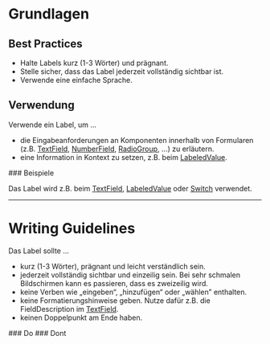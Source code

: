 # Grundlagen

## Best Practices

- Halte Labels kurz (1-3 Wörter) und prägnant.
- Stelle sicher, dass das Label jederzeit vollständig sichtbar ist.
- Verwende eine einfache Sprache.

## Verwendung

Verwende ein Label, um ...

- die Eingabeanforderungen an Komponenten innerhalb von Formularen (z.B.
  [TextField](/03-components/form-controls/text-field),
  [NumberField](/03-components/form-controls/number-field),
  [RadioGroup](/03-components/form-controls/radio-group), ...) zu erläutern.
- eine Information in Kontext zu setzen, z.B. beim
  [LabeledValue](/03-components/content/labeled-value).

<Info example="usage">
  ### Beispiele

Das Label wird z.B. beim [TextField](/03-components/form-controls/text-field),
[LabeledValue](/03-components/content/labeled-value) oder
[Switch](/03-components/content/switch) verwendet.

</Info>

---

# Writing Guidelines

Das Label sollte ...

- kurz (1-3 Wörter), prägnant und leicht verständlich sein.
- jederzeit vollständig sichtbar und einzeilig sein. Bei sehr schmalen
  Bildschirmen kann es passieren, dass es zweizeilig wird.
- keine Verben wie „eingeben“, „hinzufügen“ oder „wählen” enthalten.
- keine Formatierungshinweise geben. Nutze dafür z.B. die FieldDescription im
  [TextField](/03-components/form-controls/text-field).
- keinen Doppelpunkt am Ende haben.

<DoAndDont>
  <Do example="do">
    ### Do

  </Do>
  <Dont example="dont">
    ### Dont

  </Dont>
</DoAndDont>
